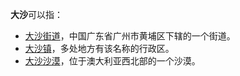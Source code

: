 '''大沙'''可以指：
*[[大沙街道|大沙街道]]，中国广东省广州市黄埔区下辖的一个街道。
*[[大沙镇|大沙镇]]，多处地方有该名称的行政区。
*[[大沙沙漠|大沙沙漠]]，位于澳大利亚西北部的一个沙漠。
{{消歧义}}